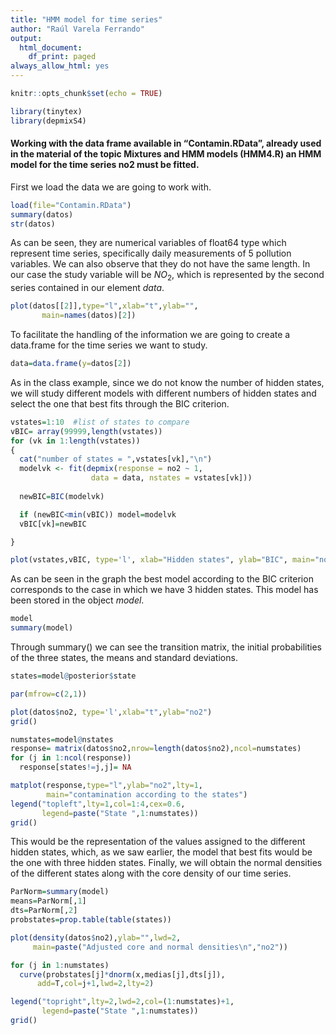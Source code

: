 ---
title: "HMM model for time series"
author: "Raúl Varela Ferrando"
output:
  html_document:
    df_print: paged
always_allow_html: yes
---

<div class=text-justify>

```{r setup, include=FALSE}
knitr::opts_chunk$set(echo = TRUE)
```

```{r paquetes, include=FALSE}
library(tinytex)
library(depmixS4)
```


#### Working with the data frame available in “Contamin.RData”, already used in the material of the topic Mixtures and HMM models (HMM4.R) an HMM model for the time series no2 must be fitted. 

First we load the data we are going to work with.

```{r 1}
load(file="Contamin.RData")
summary(datos)
str(datos)
```

As can be seen, they are numerical variables of float64 type which represent time series, specifically daily measurements of 5 pollution variables. We can also observe that they do not have the same length.
In our case the study variable will be $NO_2$, which is represented by the second series contained in our element *data*.

```{r 2}
plot(datos[[2]],type="l",xlab="t",ylab="",
       main=names(datos)[2])
```

To facilitate the handling of the information we are going to create a data.frame for the time series we want to study.

```{r 3}
data=data.frame(y=datos[2])
```

As in the class example, since we do not know the number of hidden states, we will study different models with different numbers of hidden states and select the one that best fits through the BIC criterion.

```{r 5}
vstates=1:10  #list of states to compare
vBIC= array(99999,length(vstates))
for (vk in 1:length(vstates))
{
  cat("number of states = ",vstates[vk],"\n")
  modelvk <- fit(depmix(response = no2 ~ 1, 
                  data = data, nstates = vstates[vk]))
  
  newBIC=BIC(modelvk)

  if (newBIC<min(vBIC)) model=modelvk
  vBIC[vk]=newBIC

}

plot(vstates,vBIC, type='l', xlab="Hidden states", ylab="BIC", main="no2")
```

As can be seen in the graph the best model according to the BIC criterion corresponds to the case in which we have 3 hidden states. This model has been stored in the object *model*.

```{r 6}
model
summary(model)
```

Through summary() we can see the transition matrix, the initial probabilities of the three states, the means and standard deviations.

```{r 8}
states=model@posterior$state

par(mfrow=c(2,1))

plot(datos$no2, type='l',xlab="t",ylab="no2")
grid()

numstates=model@nstates
response= matrix(datos$no2,nrow=length(datos$no2),ncol=numstates)
for (j in 1:ncol(response))
  response[states!=j,j]= NA

matplot(response,type="l",ylab="no2",lty=1,
        main="contamination according to the states")
legend("topleft",lty=1,col=1:4,cex=0.6,
       legend=paste("State ",1:numstates))
grid()
```

This would be the representation of the values assigned to the different hidden states, which, as we saw earlier, the model that best fits would be the one with three hidden states. Finally, we will obtain the normal densities of the different states along with the core density of our time series.

```{r 7}
ParNorm=summary(model)
means=ParNorm[,1]
dts=ParNorm[,2]
probstates=prop.table(table(states))

plot(density(datos$no2),ylab="",lwd=2,
     main=paste("Adjusted core and normal densities\n","no2"))

for (j in 1:numstates)
  curve(probstates[j]*dnorm(x,medias[j],dts[j]),
      add=T,col=j+1,lwd=2,lty=2)

legend("topright",lty=2,lwd=2,col=(1:numstates)+1,
       legend=paste("State ",1:numstates))
grid()

```

<div class=text-justify>

 
